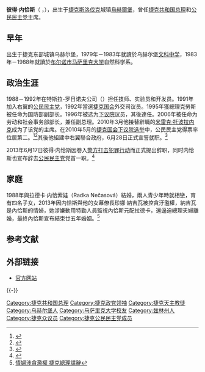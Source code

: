 {{Infobox Officeholder
|name        = Petr Nečas
|image       = Latvijas un Čehijas premjerministru tikšanās (8747337376) (cropped).jpg
|office = {{flagicon|CZE}}  [[捷克总理|捷克总理]]
|president   = [[瓦茨拉夫·克劳斯|瓦茨拉夫·克劳斯]]
|term_start  = 2010年6月28日
|term_end    = 2013年6月17日
|predecessor = [[扬·菲舍尔|扬·菲舍尔]]
|successor = [[伊日·鲁斯诺克|伊日·鲁斯诺克]] 
|office2     = 劳动和社会事务部部长
|term_start2 = 2006年9月4日
|term_end2   = 2009年5月8日
|predecessor2= {{link-en|兹德涅克·什克罗马赫|Zdeněk Škromach}}
|successor2  = {{link-en|彼得·希梅尔卡|Petr Šimerka}}
|birth_date  = {{birth date and age|1964|11|19|df=y}}
|birth_place = [[捷克斯洛伐克|捷克斯洛伐克]]{{small|（今[[捷克共和国|捷克共和国]]）}}[[烏赫爾堡|烏赫爾堡]]
|party       = [[公民民主党|公民民主党]]
|alma_mater  = [[马萨里克大学|马萨里克大学]]
|spouse      = 拉德卡·内恰索娃{{small|（Radka Nečasová）}}
|children    = 翁德雷{{small|（Ondřej）}}<br />托马什{{small|（Tomáš）}}<br />特雷扎{{small|（Tereza）}}<br />玛丽{{small|（Marie）}}
|signature   = Petr Nečas Signature.svg
|website     = http://www.petr-necas.cz
|footnotes   = 
}}

'''彼得·内恰斯'''（{{lang-cs|Petr Nečas}}<!--，{{IPA-cs|ˈpɛtr̩ ˈnɛtʃas}}-->，{{bd|1964年|11月19日|||catIdx=Necas, Petr}}），出生于[[捷克斯洛伐克|捷克斯洛伐克]]城镇[[烏赫爾堡|烏赫爾堡]]，曾任[[捷克总理|捷克共和国总理]]和[[公民民主党|公民民主党]]主席。

== 早年 ==
出生于捷克东部城镇乌赫尔堡，1979年－1983年就讀於乌赫尔堡[[文科中学|文科中学]]，1983年－1988年就讀於[[布尔诺|布尔诺市]][[马萨里克大学|马萨里克大学]]自然科学系。

== 政治生涯 ==
1988－1992年在特斯拉-罗日诺夫公司（{{lang|cs|Tesla Rožnov}}）担任技师、实验员和开发员。1991年加入右翼的[[公民民主党|公民民主党]]，1992年當選[[捷克国会|捷克国会]]外交司议员。1995年獲總理克勞斯被任命为国防部副部长。1996年被选为[[捷克国会下议院|下议院]]议员，其後連任。2006年被任命为劳动和社会事务部部长，兼任副总理。2010年3月他接替辭職的[[米雷克·托波拉内克|米雷克·托波拉内克]]成为了该党的主席。在2010年5月的[[2010年捷克大选|捷克国会下议院选举]]中，公民民主党得票率位居第二。<ref>{{cite web|url=http://zpravy.idnes.cz/sobotka-ma-zajem-uchazet-se-o-post-radneho-predsedy-cssd-p21-/domaci.asp?c=A100530_104504_domaci_kop|title=Nečas a Sobotka den po volbách řekli, že budou kandidovat na šéfy stran - iDNES.cz|last=Kopecký|first=Josef|date=2010-05-30|publisher=iDnes|language=cs|accessdate=2010-08-01|archive-date=2010-07-02|archive-url=https://web.archive.org/web/20100702101503/http://zpravy.idnes.cz/sobotka-ma-zajem-uchazet-se-o-post-radneho-predsedy-cssd-p21-/domaci.asp?c=A100530_104504_domaci_kop|dead-url=no}}</ref><ref>{{cite web|url=http://www.ceskenoviny.cz/news/zpravy/czech-ods-leader-necas-wants-to-be-prime-minister/484300|title=Czech ODS leader Necas wants to be Prime Minister|date=2010-05-30|publisher=České Noviny（捷克新闻社）|accessdate=2010-08-01|archive-date=2016-03-03|archive-url=https://web.archive.org/web/20160303192221/http://www.ceskenoviny.cz/news/zpravy/czech-ods-leader-necas-wants-to-be-prime-minister/484300|dead-url=no}}</ref>其後他組建中右翼聯合政府，6月28日正式宣誓就职。<ref>{{cite web|url=http://www.ceskenoviny.cz/news/zpravy/klaus-names-necas-new-czech-prime-minister/497007|title=Klaus names Necas new Czech prime minister|date=2010-06-28|publisher=České Noviny（捷克新闻社）|accessdate=2010-08-01|archive-date=2016-03-03|archive-url=https://web.archive.org/web/20160303193730/http://www.ceskenoviny.cz/news/zpravy/klaus-names-necas-new-czech-prime-minister/497007}}</ref>

2013年6月17日彼得·内恰斯因卷入[[2013年捷克打擊組織犯罪行動|警方打击犯罪行动]]而正式提出辞职，同时内恰斯也宣布辞去[[公民民主党|公民民主党]]党首一职。<ref name="resign">{{cite web|url=http://zpravy.idnes.cz/necas-podal-demisi-03l-/domaci.aspx?c=A130617_164233_domaci_jj|title=Nečas už není premiér, na Hradě předal Zemanovi demisi|publisher=idnes.cz|date=17 June 2013|accessdate=17 June 2013|language=cs|archive-date=2018-02-07|archive-url=https://web.archive.org/web/20180207122642/https://zpravy.idnes.cz/necas-podal-demisi-03l-/domaci.aspx?c=A130617_164233_domaci_jj}}</ref>

== 家庭 ==
1988年與拉德卡·内恰索娃（Radka Nečasová）結婚，兩人青少年時就相戀，育有四名子女，2013年因内恰斯與他的女幕僚長珍娜‧納吉瓦被控貪汙濫權，納吉瓦是內恰斯的情婦，她涉嫌動用特勤人員監視內恰斯元配拉德卡，還逼迫總理夫婦離婚，最終內恰斯宣布結束廿五年婚姻。<ref>[http://udn.com/NEWS/WORLD/WOR3/7970060.shtml#ixzz2WdV94cH2  情婦涉貪濫權 捷克總理請辭]</ref>

== 参考文献 ==
{{reflist}}

== 外部链接 ==
{{Commons cat|Petr Nečas}}
* [http://www.petr-necas.cz/ 官方网站] {{Wayback|url=http://www.petr-necas.cz/ |date=20101120230454 }} {{cs icon}}

{{-}}
{{s-start}}
{{s-gov}}
{{s-bef|before=[[扬·菲舍尔|扬·菲舍尔]]}}
{{s-ttl|title=[[捷克总理|捷克共和国总理]]|years=2010－2013}}
{{s-aft|after=[[伊日·魯斯諾克|伊日·魯斯諾克]]}}
{{s-ppo}}
{{s-bef|before=[[米雷克·托波拉内克|米雷克·托波拉内克]]}}
{{s-ttl|title=捷克[[公民民主党|公民民主党]]主席|years=2010－2013}}
{{s-aft|after=[[彼得·菲亞拉|彼得·菲亞拉]]}}
{{s-end}}

{{DEFAULTSORT:Necas, Petr}}
[[Category:捷克共和国总理|Category:捷克共和国总理]]
[[Category:捷克政党领袖|Category:捷克政党领袖]]
[[Category:捷克天主教徒|Category:捷克天主教徒]]
[[Category:乌赫尔堡人|Category:乌赫尔堡人]]
[[Category:马萨里克大学校友|Category:马萨里克大学校友]]
[[Category:兹林州人|Category:兹林州人]]
[[Category:捷克众议员|Category:捷克众议员]]
[[Category:捷克公民民主党成员|Category:捷克公民民主党成员]]